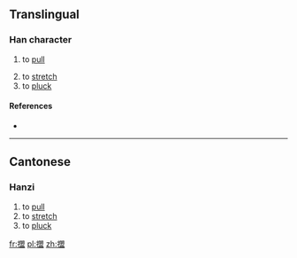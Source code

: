 ==Translingual==

===Han character===
{{Han char|rn=64|rad=手|as=13|sn=16|four=|canj=QABT,XQABT|ids=⿰扌盟}}

# {{lb|zh|Cantonese}} to [[pull]]
# to [[stretch]]
# to [[pluck]]

====References====
* {{Han ref|kx=0459.201|hdz=31968.051|uh=64DD|ud=25821}}

----

==Cantonese==

===Hanzi===
{{yue-hanzi|jyut=[[mang1]], [[mang3]]|y=mang1, mang3}}

# to [[pull]]
# to [[stretch]]
# to [[pluck]]

[[fr:擝]]
[[pl:擝]]
[[zh:擝]]